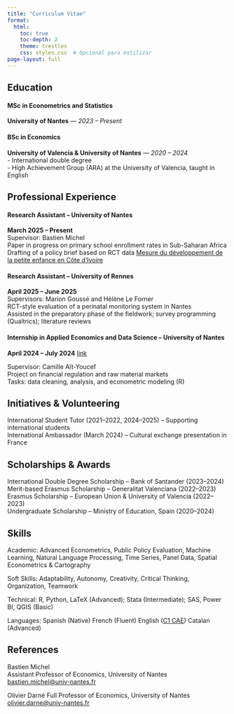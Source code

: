 ```yaml
---
title: "Curriculum Vitae"
format:
  html:
    toc: true
    toc-depth: 2
    theme: trestles
    css: styles.css  # Opcional para estilizar
page-layout: full
---
```


::: {.cv-section}

## Education

#### MSc in Econometrics and Statistics  
**University of Nantes** — *2023 – Present*  


#### BSc in Economics  
**University of Valencia & University of Nantes** — *2020 – 2024*  
- International double degree  
- High Achievement Group (ARA) at the University of Valencia, taught in English

## Professional Experience

#### Research Assistant – University of Nantes  
**March 2025 – Present**  
Supervisor: Bastien Michel  
Paper in progress on primary school enrollment rates in Sub-Saharan Africa  
Drafting of a policy brief based on RCT data [Mesure du développement de 
la petite enfance en Côte d'Ivoire](Rapport IDELA.pdf)

#### Research Assistant – University of Rennes  
**April 2025 – June 2025**  
Supervisors: Marion Goussé and Hélène Le Forner  
RCT-style evaluation of a perinatal monitoring system in Nantes  
Assisted in the preparatory phase of the fieldwork; survey programming (Qualtrics); literature reviews 

#### Internship in Applied Economics and Data Science – University of Nantes  
**April 2024 – July 2024** [link](Stage-LEMNA (2024).pdf)

Supervisor: Camille Aït-Youcef  
Project on financial regulation and raw material markets  
Tasks: data cleaning, analysis, and econometric modeling (R)

## Initiatives & Volunteering

International Student Tutor (2021–2022, 2024–2025) – Supporting international students  
International Ambassador (March 2024) – Cultural exchange presentation in France


## Scholarships & Awards

International Double Degree Scholarship – Bank of Santander (2023–2024)  
Merit-based Erasmus Scholarship – Generalitat Valenciana (2022–2023)  
Erasmus Scholarship – European Union & University of Valencia (2022–2023)  
Undergraduate Scholarship – Ministry of Education, Spain (2020–2024)


## Skills

Academic:  Advanced Econometrics, Public Policy Evaluation, Machine Learning, Natural Language Processing, Time Series, Panel Data, Spatial Econometrics & Cartography

Soft Skills:  Adaptability, Autonomy, Creativity, Critical Thinking, Organization, Teamwork

Technical:  R, Python, LaTeX (Advanced);   Stata (Intermediate); SAS, Power BI, QGIS (Basic)

Languages: Spanish (Native)  French (Fluent)  English ([C1 CAE](C1 English.pdf))   Catalan (Advanced)


## References

Bastien Michel  
Assistant Professor of Economics, University of Nantes  
[bastien.michel@univ-nantes.fr](mailto:bastien.michel+site@univ-nantes.fr)

Olivier Darné 
Full Professor of Economics, University of Nantes  
[olivier.darne@univ-nantes.fr](mailto:olivier.darne+site@univ-nantes.fr) 

:::
